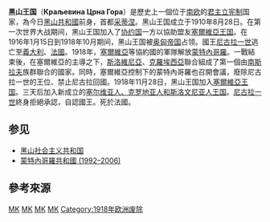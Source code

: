 {{NoteTA
|G1=地名
|G2=nationality
}}
{{Infobox Former Country
|native_name            = Краљевина Црнa Горa
|conventional_long_name = 黑山王國
|common_name            = 黑山
|
|continent              = [[歐洲|歐洲]]
|region                 = 东欧
|country                = 黑山
|era                    = 第一次世界大战
|status                 = [[王国|王国]]
|status_text            = 
|empire                 = 
|government_type        = [[君主立宪制|君主立宪制]]
|
|<!--- 興亡, 事件, 年代與日期 --->
|
|year_start             = 1910年
|year_end               = 1918年
|
|year_exile_start       = 
|year_exile_end         = 
|
|event_start            = 建立
|date_start             = 8月28日
|event_end              = 併入塞爾維亞王國
|date_end               = 11月28日
|
|event1                 = 
|date_event1            = 
|event2                 = 
|date_event2            = 
|event3                 = 
|date_event3            = 
|event4                 = 
|date_event4            = 
|event5                 = 
|date_event5            = 
|event6                 = 
|date_event6            = 
|event7                 = 
|date_event7            = 
|event8                 = 
|date_event8            = 
|event9                 = 
|date_event9            = 
|
|event_pre              = 
|date_pre               = 
|event_post             = 
|date_post              = 
|
|<!--- 前任和繼任政治實體 --->
|p1                     = 黑山公国
|flag_p1                = Flag of the Principality of Montenegro.svg
|image_p1               = 
|p2                     = 
|flag_p2                = 
|p3                     = 
|flag_p3                = 
|p4                     = 
|flag_p4                = 
|p5                     = 
|flag_p5                = 
|s1=斯洛文尼亚人、克罗地亚人和塞尔维亚人王国
|flag_s1=Flag of the Kingdom of Yugoslavia.svg

|image_s1               = 
|s2                     = 
|flag_s2                = 
|s3                     = 
|flag_s3                = 
|s4                     = 
|flag_s4                = 
|s5                     = 
|flag_s5                = 
|
|image_flag             = Flag of Montenegro (1905–1918).svg
|flag                   = 
|flag_type              = 
|
|image_coat             = Coat of arms of the Kingdom of Montenegro.svg
|symbol                 = 
|symbol_type            = 
|
|image_map              = Kingdom of Montenegro (1914).svg
|image_map_caption      = 1913年的黑山
|
|image_map2             = 
|image_map2_caption     = 
|
|capital                = [[采蒂涅|采蒂涅]]
|capital_exile          = 
|latd= |latm= |latNS= |longd= |longm= |longEW= 
|
|national_motto         = 
|national_anthem        = 
|common_languages       = [[塞尔维亚语|塞尔维亚语]]
|religion               = [[東正教|東正教]]
|currency               = [[黑山币|黑山币]]
|
|<!--- 國家領導人 --->
|leader1                = [[尼古拉一世_(黑山)|尼古拉一世]]
|leader2                = 
|leader3                = 
|leader4                = 
|year_leader1           = 1910年-1918年
|year_leader2           = 
|year_leader3           = 
|year_leader4           = 
|title_leader           = 國王
|representative1        = 
|representative2        |= 
|representative3        = 
|representative4        = 
|year_representative1   = 
|year_representative2   = 
|year_representative3   = 
|year_representative4   = 
|title_representative   = 
|deputy1                = 汤姆·拉扎尔
|deputy2                = 尤金·波波维奇
|deputy3                = 
|deputy4                = 
|year_deputy1           = 1910年-1912年
|year_deputy2           = 1912年-1918年
|year_deputy3           = 
|year_deputy4           = 
|title_deputy           = 首相
|
|<!--- 立法機構 --->
|legislature            = 
|house1                 = 
|type_house1            = 
|house2                 = 
|type_house2            = 
|
|<!--- 面積和人口 --->
|stat_year1             = 1910年
|stat_area1             = 9475
|stat_pop1              = 220000
|stat_year2             = 1912年
|stat_area2             = 14442
|stat_pop2              = 500000
|stat_year3             = 
|stat_area3             = 
|stat_pop3              = 
|stat_year4             = 
|stat_area4             = 
|stat_pop4              = 
|stat_year5             = 
|stat_area5             = 
|stat_pop5              = 
|footnotes              = 
}}
{{南斯拉夫历史|隐藏=1}}
'''黑山王国'''（'''Краљевина Црнa Горa'''）是歷史上一個位于[[南欧|南欧]]的[[君主立宪制|君主立宪制]]国家，為今日[[黑山共和國|黑山共和國]]前身，首都[[采蒂涅|采蒂涅]]。黑山王国成立于1910年8月28日。在第一次世界大战期间，黑山王国加入了[[协约国|协约国]]一方以協助盟友[[塞爾維亞王国|塞爾維亞王国]]。在1916年1月15日到1918年10月期间，黑山王国被[[奥匈帝国|奥匈帝国]]占领。國王[[尼古拉一世_(蒙特內哥羅)|尼古拉一世]]逃亡至[[義大利|義大利]]、[[法國|法國]]。1918年，[[塞爾維亞|塞爾維亞]]等協約國的軍隊解放[[蒙特內哥羅|蒙特內哥羅]]。一戰結束後，在塞爾維亞的主導之下，[[斯洛維尼亞|斯洛維尼亞]]、[[克羅埃西亞|克羅埃西亞]]聯合組成了第一個由[[南斯拉夫|南斯拉夫]]族群聯合的國家。同時，塞爾維亞控制下的蒙特內哥羅也召開會議，廢除尼古拉一世的王位、禁止尼古拉回國。1918年11月28日，黑山王国加入[[塞爾維亞王国|塞爾維亞王国]]。三天后加入新成立的[[塞尔维亚人、克罗地亚人和斯洛文尼亚人王国|塞尔维亚人、克罗地亚人和斯洛文尼亚人王国]]。[[尼古拉一世_(蒙特內哥羅)|尼古拉一世]]終身拒絕承認，自認國王。死於法國。

==参见==
*[[黑山社会主义共和国|黑山社会主义共和国]]
*[[蒙特內哥羅共和國_(1992–2006)|蒙特內哥羅共和國 (1992–2006)]]

== 參考來源 ==
{{reflist}}

{{DEFAULTSORT:Montenegro}}

[[Category:欧洲历史上的王国|MK]]
[[Category:蒙特內哥羅歷史|MK]]
[[Category:1910年建立的國家或政權|MK]]
[[Category:1918年終結的國家或政權|MK]]
[[Category:1918年欧洲废除|Category:1918年欧洲废除]]